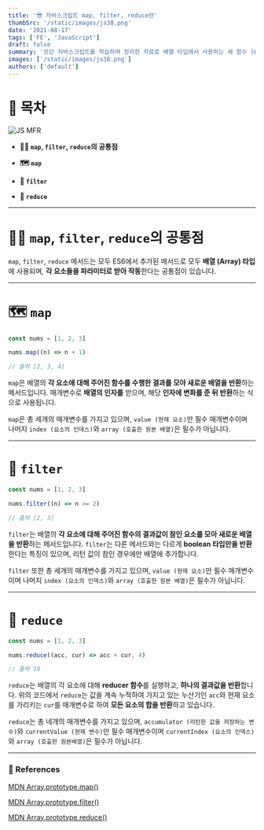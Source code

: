 ```yaml
---
title: '😎 자바스크립트 map, filter, reduce란'
thumbSrc: '/static/images/js38.png'
date: '2021-08-17'
tags: ['FE', 'JavaScript']
draft: false
summary: '모던 자바스크립트를 학습하며 정리한 자료로 배열 타입에서 사용하는 세 함수 (map, filter, reduce)에 대해 설명합니다.'
images: ['/static/images/js38.png']
authors: ['default']
---
```


# 📌 목차

![JS MFR](/static/images/js38.png)

- **💁🏻 `map`, `filter`, `reduce`의 공통점**

- **🗺️ `map`**

- **🔖️ `filter`**

- **🤲 `reduce`**

---

# 💁🏻 `map`, `filter`, `reduce`의 공통점

`map`, `filter`, `reduce` 메서드는 모두 ES6에서 추가된 메서드로 모두 **배열 (Array) 타입**에 사용되며, **각 요소들을 파라미터로 받아 작동**한다는 공통점이 있습니다.

---

# 🗺️ `map`

```javascript
const nums = [1, 2, 3]

nums.map((n) => n + 1)

// 출력 [2, 3, 4]
```

`map`은 배열의 **각 요소애 대해 주어진 함수를 수행한 결과를 모아 새로운 배열을 반환**하는 메서드입니다. 매개변수로 **배열의 인자를** 받으며, 해당 **인자에 변화를 준 뒤 반환**하는 식으로 사용됩니다.

`map`은 총 세개의 매개변수를 가지고 있으며, `value (현재 요소)`만 필수 매개변수이며 나머지 `index (요소의 인데스)`와 `array (호출한 원본 배열)`은 필수가 아닙니다.

---

# 🔖️ `filter`

```javascript
const nums = [1, 2, 3]

nums.filter((n) => n >= 2)

// 출력 [2, 3]
```

`filter`는 배열의 **각 요소에 대해 주어진 함수의 결과값이 참인 요소를 모아 새로운 배열을 반환**하는 메서드입니다. `filter`는 다른 메서드와는 다르게 **boolean 타입만을 반환**한다는 특징이 있으며, 리턴 값이 참인 경우에만 배열에 추가합니다.

`filter` 또한 총 세개의 매개변수를 가지고 있으며, `value (현재 요소)`만 필수 매개변수이며 나머지 `index (요소의 인덱스)`와 `array (호출한 원본 배열)`은 필수가 아닙니다.

---

# 🤲 `reduce`

```javascript
const nums = [1, 2, 3]

nums.reduce((acc, cur) => acc + cur, 4)

// 출력 10
```

`reduce`는 배열의 각 요소에 대해 **reducer 함수**를 실행하고, **하나의 결과값을 반환**합니다. 위의 코드에서 `reduce`는 값을 계속 누적하여 가지고 있는 누산기인 `acc`와 현재 요소를 가리키는 `cur`를 매개변수로 하여 **모든 요소의 합을 반환**하고 있습니다.

`reduce`는 총 네개의 매개변수를 가지고 있으며, `accumulator (리턴한 값을 저장하는 변수)`와 `currentValue (현재 변수)`만 필수 매개변수이며 `currentIndex (요소의 인덱스)`와 `array (호출한 원본배열)`은 필수가 아닙니다.

---

### 🔗 References

[MDN Array.prototype.map()](https://developer.mozilla.org/ko/docs/Web/JavaScript/Reference/Global_Objects/Array/map)

[MDN Array.prototype.filter()](https://developer.mozilla.org/ko/docs/Web/JavaScript/Reference/Global_Objects/Array/filter)

[MDN Array.prototype.reduce()](https://developer.mozilla.org/ko/docs/Web/JavaScript/Reference/Global_Objects/Array/Reduce)
